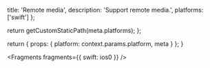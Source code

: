 
  title: 'Remote media',
  description: 'Support remote media.',
  platforms: ['swift']
};

  return getCustomStaticPath(meta.platforms);
};

  return {
    props: {
      platform: context.params.platform,
      meta
    }
  };
}


<Fragments fragments={{ swift: ios0 }} />
